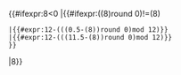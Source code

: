 {{#ifexpr:8<0
|{{#ifexpr:((8)round 0)!=(8)
 |{{#expr:12-(((0.5-(8))round 0)mod 12)}}
 |{{#expr:12-(((11.5-(8))round 0)mod 12)}}
 }}
|8}}